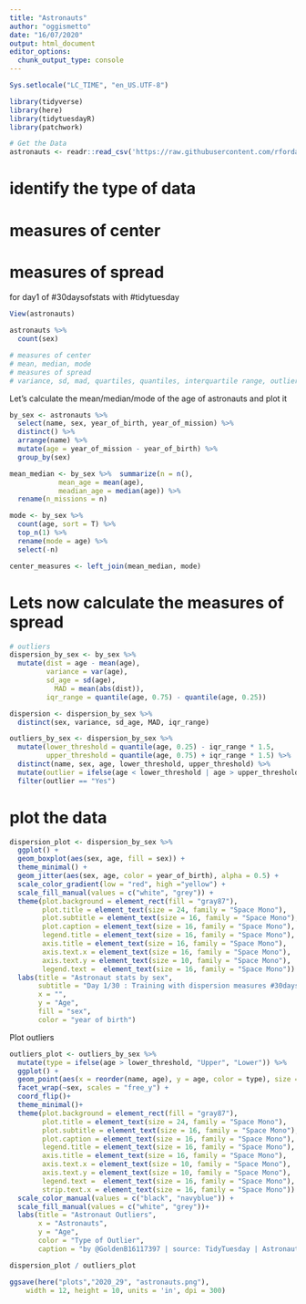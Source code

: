 ```yaml
---
title: "Astronauts"
author: "oggismetto"
date: "16/07/2020"
output: html_document
editor_options: 
  chunk_output_type: console
---
```


```r

Sys.setlocale("LC_TIME", "en_US.UTF-8")

library(tidyverse)
library(here)
library(tidytuesdayR)
library(patchwork)

# Get the Data
astronauts <- readr::read_csv('https://raw.githubusercontent.com/rfordatascience/tidytuesday/master/data/2020/2020-07-14/astronauts.csv')

```

# identify the type of data
# measures of center
# measures of spread
for day1 of #30daysofstats with #tidytuesday

```r

View(astronauts)

astronauts %>%
  count(sex)

# measures of center
# mean, median, mode
# measures of spread
# variance, sd, mad, quartiles, quantiles, interquartile range, outliers

```

Let's calculate the mean/median/mode of the age of astronauts and plot it

```r

by_sex <- astronauts %>%
  select(name, sex, year_of_birth, year_of_mission) %>%
  distinct() %>%
  arrange(name) %>%
  mutate(age = year_of_mission - year_of_birth) %>%
  group_by(sex)

mean_median <- by_sex %>%  summarize(n = n(), 
            mean_age = mean(age),
            meadian_age = median(age)) %>%
  rename(n_missions = n)

mode <- by_sex %>%
  count(age, sort = T) %>%
  top_n(1) %>%
  rename(mode = age) %>%
  select(-n)

center_measures <- left_join(mean_median, mode)

```

# Lets now calculate the measures of spread

```r

# outliers
dispersion_by_sex <- by_sex %>%
  mutate(dist = age - mean(age),
         variance = var(age),
         sd_age = sd(age),
           MAD = mean(abs(dist)),
         iqr_range = quantile(age, 0.75) - quantile(age, 0.25)) 

dispersion <- dispersion_by_sex %>%
  distinct(sex, variance, sd_age, MAD, iqr_range)

outliers_by_sex <- dispersion_by_sex %>%
  mutate(lower_threshold = quantile(age, 0.25) - iqr_range * 1.5,
         upper_threshold = quantile(age, 0.75) + iqr_range * 1.5) %>%
  distinct(name, sex, age, lower_threshold, upper_threshold) %>%
  mutate(outlier = ifelse(age < lower_threshold | age > upper_threshold, "Yes", "No")) %>%
  filter(outlier == "Yes")

```

# plot the data

```r

dispersion_plot <- dispersion_by_sex %>%
  ggplot() +
  geom_boxplot(aes(sex, age, fill = sex)) +
  theme_minimal() +
  geom_jitter(aes(sex, age, color = year_of_birth), alpha = 0.5) + 
  scale_color_gradient(low = "red", high ="yellow") +
  scale_fill_manual(values = c("white", "grey")) +
  theme(plot.background = element_rect(fill = "gray87"),
        plot.title = element_text(size = 24, family = "Space Mono"),
        plot.subtitle = element_text(size = 16, family = "Space Mono"),
        plot.caption = element_text(size = 16, family = "Space Mono"),
        legend.title = element_text(size = 16, family = "Space Mono"),
        axis.title = element_text(size = 16, family = "Space Mono"),
        axis.text.x = element_text(size = 16, family = "Space Mono"),
        axis.text.y = element_text(size = 10, family = "Space Mono"),
        legend.text =  element_text(size = 16, family = "Space Mono")) +
  labs(title = "Astronaut stats by sex",
       subtitle = "Day 1/30 : Training with dispersion measures #30daysofstats",
       x = "",
       y = "Age",
       fill = "sex",
       color = "year of birth")
```

Plot outliers

```r

outliers_plot <- outliers_by_sex %>%
  mutate(type = ifelse(age > lower_threshold, "Upper", "Lower")) %>%
  ggplot() +
  geom_point(aes(x = reorder(name, age), y = age, color = type), size = 5, alpha = 0.7) +
  facet_wrap(~sex, scales = "free_y") +
  coord_flip()+
  theme_minimal()+
  theme(plot.background = element_rect(fill = "gray87"),
        plot.title = element_text(size = 24, family = "Space Mono"),
        plot.subtitle = element_text(size = 16, family = "Space Mono"),
        plot.caption = element_text(size = 16, family = "Space Mono"),
        legend.title = element_text(size = 16, family = "Space Mono"),
        axis.title = element_text(size = 16, family = "Space Mono"),
        axis.text.x = element_text(size = 10, family = "Space Mono"),
        axis.text.y = element_text(size = 10, family = "Space Mono"),
        legend.text =  element_text(size = 16, family = "Space Mono"),
        strip.text.x = element_text(size = 16, family = "Space Mono")) +
  scale_color_manual(values = c("black", "navyblue")) +
  scale_fill_manual(values = c("white", "grey"))+
  labs(title = "Astronaut Outliers",
       x = "Astronauts",
       y = "Age",
       color = "Type of Outlier",
       caption = "by @GoldenB16117397 | source: TidyTuesday | Astronauts")

```


```r
dispersion_plot / outliers_plot

ggsave(here("plots","2020_29", "astronauts.png"), 
    width = 12, height = 10, units = 'in', dpi = 300)

```

